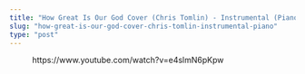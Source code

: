 ```yaml
---
title: "How Great Is Our God Cover (Chris Tomlin) - Instrumental (Piano)"
slug: "how-great-is-our-god-cover-chris-tomlin-instrumental-piano"
type: "post"
---
```


<!-- wp:embed {"url":"https://www.youtube.com/watch?v=e4slmN6pKpw","type":"video","providerNameSlug":"youtube","responsive":true,"className":"wp-embed-aspect-16-9 wp-has-aspect-ratio"} -->
<figure class="wp-block-embed is-type-video is-provider-youtube wp-block-embed-youtube wp-embed-aspect-16-9 wp-has-aspect-ratio"><div class="wp-block-embed__wrapper">
https://www.youtube.com/watch?v=e4slmN6pKpw
</div></figure>
<!-- /wp:embed -->